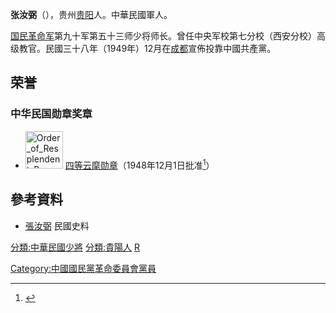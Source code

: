 '''张汝弼'''（{{bd|1898年||1995年|catIdx=Zhang張}}），贵州[[贵阳|贵阳]]人。中華民國軍人。

[[国民革命军|国民革命军]]第九十军第五十三师少将师长。曾任中央军校第七分校（西安分校）高级教官。民國三十八年（1949年）12月在[[成都|成都]]宣佈投靠中國共產黨。

==荣誉==
===中华民国勋章奖章===
* [[File:Order_of_Resplendent_Banner_with_Special_Cravat_ribbon.png|60px]] [[云麾勋章|四等云麾勋章]]（1948年12月1日批准<ref>{{cite journal |title=總統令 |url=https://twinfo.ncl.edu.tw/tiqry/hypage.cgi?HYPAGE=search/merge_pdf.hpg&dtd_id=12&type=g&sysid=E0948445&jid=79007133&vol=37120100&page=%E9%A0%811-2 |journal=總統府公報 |publisher=總統府 |volume=第166號 |date=1948-12-01 |page=1页 |access-date=2021-10-14 |archive-date= |archive-url= |dead-url=no }}</ref>）

==參考資料==
{{reflist}}
*[http://4yjd.cn/sideshow.asp?id=897 張汝弼] {{Wayback|url=http://4yjd.cn/sideshow.asp?id=897 |date=20160304064150 }} 民國史料

{{DEFAULTSORT:Zhang張}}
[[Category:中國國民黨革命委員會黨員|Category:中國國民黨革命委員會黨員]]
[[分類:中華民國少將|分類:中華民國少將]]
[[分類:貴陽人|分類:貴陽人]]
[[分類:張姓|R]]